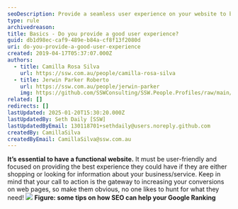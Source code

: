 ```yaml
---
seoDescription: Provide a seamless user experience on your website to boost conversions and drive business growth.
type: rule
archivedreason:
title: Basics - Do you provide a good user experience?
guid: db1d98ec-caf9-489e-b84a-cf8f13f2080d
uri: do-you-provide-a-good-user-experience
created: 2019-04-17T05:37:07.000Z
authors:
  - title: Camilla Rosa Silva
    url: https://ssw.com.au/people/camilla-rosa-silva
  - title: Jerwin Parker Roberto
    url: https://ssw.com.au/people/jerwin-parker
    img: https://github.com/SSWConsulting/SSW.People.Profiles/raw/main/Jerwin-Parker/Images/Jerwin-Parker-Profile.jpg
related: []
redirects: []
lastUpdated: 2025-01-20T15:30:20.000Z
lastUpdatedBy: Seth Daily [SSW]
lastUpdatedByEmail: 130118701+sethdaily@users.noreply.github.com
createdBy: CamillaSilva
createdByEmail: CamillaSilva@ssw.com.au
---
```


**It’s essential to have a functional website.** It must be user-friendly and focused on providing the best experience they could have if they are either shopping or looking for information about your business/service. Keep in mind that your call to action is the gateway to increasing your conversions on web pages, so make them obvious, no one likes to hunt for what they need!
![](sweetspot.jpg) **Figure: some tips on how SEO can help your Google Ranking**

